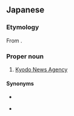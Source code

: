==Japanese==
{{ja-kanjitab|きょう|どう|つう|しん|しゃ|yomi=o}}

===Etymology===
From {{compound|ja|共同|通信社|tr1=kyōdō|tr2=tsūshinsha|t1=partnership|t2=press agency}}.

===Proper noun===
{{ja-pos|proper|きょうどう つうしんしゃ|rom=Kyōdō Tsūshinsha}}
# [[w:Kyodo News Agency|Kyodo News Agency]]

====Synonyms====
* {{ja-r|共同通信|^きょうどう ^つうしん}}
* {{qualifier|abbreviation}} {{ja-r|共同|^きょうどう}}